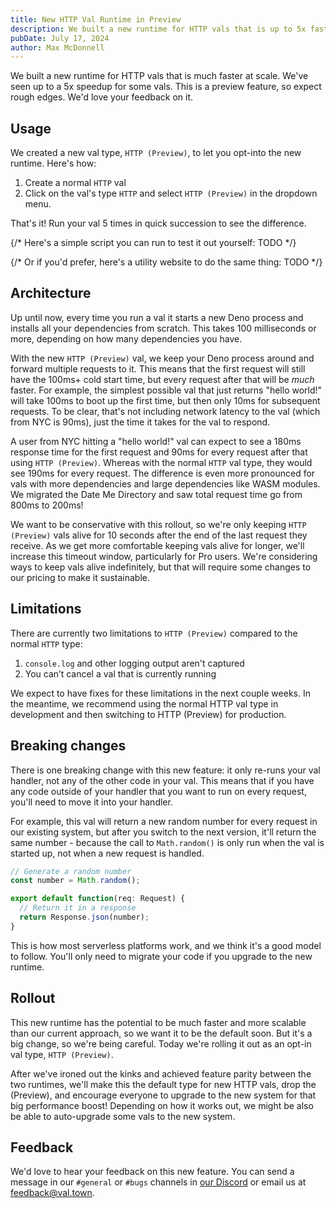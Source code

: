 ```yaml
---
title: New HTTP Val Runtime in Preview
description: We built a new runtime for HTTP vals that is up to 5x faster at scale
pubDate: July 17, 2024
author: Max McDonnell
---
```


We built a new runtime for HTTP vals that is much faster at scale. We've seen up to a 5x speedup for some vals. This is a preview feature, so expect rough edges. We'd love your feedback on it.

## Usage

We created a new val type, `HTTP (Preview)`, to let you opt-into the new runtime. Here's how:

1. Create a normal `HTTP` val
2. Click on the val's type `HTTP` and select `HTTP (Preview)` in the dropdown menu.

That's it! Run your val 5 times in quick succession to see the difference.

{/* Here's a simple script you can run to test it out yourself: TODO */}

{/* Or if you'd prefer, here's a utility website to do the same thing: TODO */}

## Architecture

Up until now, every time you run a val it starts a new Deno process and installs all your dependencies from scratch. This takes 100 milliseconds or more, depending on how many dependencies you have.

With the new `HTTP (Preview)` val, we keep your Deno process around and forward multiple requests to it. This means that the first request will still have the 100ms+ cold start time, but every request after that will be _much_ faster. For example, the simplest possible val that just returns "hello world!" will take 100ms to boot up the first time, but then only 10ms for subsequent requests. To be clear, that's not including network latency to the val (which from NYC is 90ms), just the time it takes for the val to respond.

A user from NYC hitting a "hello world!" val can expect to see a 180ms response time for the first request and 90ms for every request after that using `HTTP (Preview)`. Whereas with the normal `HTTP` val type, they would see 190ms for every request. The difference is even more pronounced for vals with more dependencies and large dependencies like WASM modules. We migrated the Date Me Directory and saw total request time go from 800ms to 200ms!

We want to be conservative with this rollout, so we're only keeping `HTTP (Preview)` vals alive for 10 seconds after the end of the last request they receive. As we get more comfortable keeping vals alive for longer, we'll increase this timeout window, particularly for Pro users. We're considering ways to keep vals alive indefinitely, but that will require some changes to our pricing to make it sustainable.

## Limitations

There are currently two limitations to `HTTP (Preview)` compared to the normal `HTTP` type:

1. `console.log` and other logging output aren't captured
2. You can’t cancel a val that is currently running

We expect to have fixes for these limitations in the next couple weeks. In the meantime, we recommend using the normal HTTP val type in development and then switching to HTTP (Preview) for production.

## Breaking changes

There is one breaking change with this new feature: it only re-runs your val handler, not any of the other code in your val. This means that if you have any code outside of your handler that you want to run on every request, you'll need to move it into your handler.

For example, this val will return a new random number for every request in our existing system, but after you switch to the next version, it'll return the same number - because the call to `Math.random()` is only run when the val is started up, not when a new request is handled.

```ts
// Generate a random number
const number = Math.random();

export default function(req: Request) {
  // Return it in a response
  return Response.json(number);
}
```

This is how most serverless platforms work, and we think it's a good model to follow. You'll only need to migrate your code if you upgrade to the new runtime.

## Rollout

This new runtime has the potential to be much faster and more scalable than our current approach, so we want it to be the default soon. But it's a big change, so we're being careful. Today we're rolling it out as an opt-in val type, `HTTP (Preview)`.

After we've ironed out the kinks and achieved feature parity between the two runtimes, we'll make this the default type for new HTTP vals,
drop the (Preview), and encourage everyone to upgrade to the new system for that big performance boost! Depending on how it works out, we might be also be able to auto-upgrade some vals to the new system.

## Feedback

We'd love to hear your feedback on this new feature. You can send a message in our `#general` or `#bugs` channels in [our Discord](https://discord.gg/dHv45uN5RY) or email us at [feedback@val.town](mailto:feedback@val.town).
